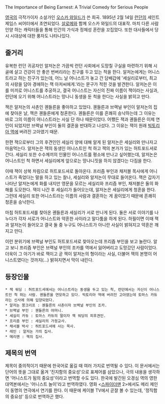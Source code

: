 The Importance of Being Earnest: A Trivial Comedy for Serious People

[[영국]]의 극작가이자 소설가인 [[오스카 와일드]]가 쓴 희곡. 1895년 2월 14일 [[런던]]의 세인트 제임스 씨어터에서 초연되었다. [[살로메]]와 함께 오스카 와일드의 대표작. 마치 다른 사람인양 하는 캐릭터들을 통해 인간의 가식과 정체성 혼란을 꼬집었다. 또한 대사들에서 당시 시대상에 대한 풍자도 나타나있다.

== 줄거리 ==
유복한 런던 귀공자인 알저논은 가끔씩 런던 사회에서 도망칠 구실을 마련하기 위해 시골에 살고 건강이 안 좋은 번버리라는 친구를 두고 있는 척을 한다. 알저논에게는 어니스트라고 하는 친구가 있는데, 어느 날 어니스트가 놓고 간 담배갑에 '세실리로부터, 최고의 사랑을 담아 경애하는 잭 아저씨에게.'라는 문구가 적힌 것을 발견한다. 알저논은 이를 미끼로 어니스트를 추궁하고, 결국 어니스트는 자신의 진짜 이름이 잭이라는 사실과, 런던에 오기 위해 어니스트라는 망나니 동생을 둔 척을 한다는 사실을 밝히고 만다.

잭은 알저논의 사촌인 궨들른을 좋아하고 있었다. 궨들른과 브랙널 부인이 알저논의 집에 찾아온 날, 잭은 궨들른에게 청혼한다. 궨들른은 이를 흔쾌히 승낙하는데 그 이유는 바로 그의 이름이 어니스트라는 사실 단 하나 때문이었다. 어쨌든 잭과 궨들른은 이제 연인이 되었지만 브랙널 부인이 둘의 결혼을 반대하고 나섰다. 그 이유는 잭이 원래 [[빅토리아 역]]에 버려진 고아였기 때문.

한편 잭으로부터 그의 후견인인 세실리 양에 대해 알게 된 알저논은 세실리와 만나자고 마음먹는다. 알저논은 잭의 동생인 어니스트인 척 하고 잭의 본가가 있는 허트포드셔로 간다. 세실리 또한 수수께끼의 인물인 어니스트를 평소에 만나고 싶어했는데, 알저논은 어니스트인 척 하면서 세실리에게 앞으로는 망나니짓을 하지 않겠다는 다짐을 한다.

이때 잭이 상복 차림으로 허트포드셔로 돌아온다. 프리즘 부인과 채저블 목사에게 어니스트가 죽었다는 말을 하고 있는 찰나, 세실리와 알저논이 무대로 들어온다. 잭은 갑자기 나타난 알저논에게 화를 내지만 영문을 모르는 세실리와 프리즘 부인, 채저블은 둘의 화해를 도모한다. 잭이 나간 후 세실리가 들어오는데, 알저논은 세실리에게 청혼을 한다. 그런데 세실리 또한 어니스트라는 이름의 사람과 결혼하는 게 꿈이었기 때문에 흔쾌히 청혼을 승낙한다.

마침 허트포드셔를 찾아온 궨들른과 세실리가 서로 만나게 된다. 둘은 서로 이야기를 나누다가 각자 서로가 어니스트와 약혼한 사이라고 말다툼을 하게 된다. 하필이면 이때 잭과 알저논이 들어오고 결국 둘 중 누구도 어니스트가 아니란 사실이 밝혀지고 약혼은 깨지고 만다.

이런 분위기에 브랙널 부인도 허트포드셔로 찾아오는데 프리즘 부인을 보고 놀란다. 알고 보니 프리즘 부인은 브랙널 부인의 조카를 역에서 잃어버리고 도망갔던 사람이었다. 더욱이 그 아기가 바로 잭이고 곧 잭이 알저논의 형이라는 사실, 더불어 잭의 본명이 어니스트였다는 것까지(…) 밝혀지면서 막이 내린다.

== 등장인물 ==
 * 잭 워딩 : 허트포드셔에서는 어니스트라는 동생을 두고 있는 척, 런던에서는 자신이 어니스트인 척 하는 사람. 궨들른을 연모하고 있다. 빅토리아 역에 버려진 고아였는데 토마스 카듀라는 신사에 의해 입양되었다.
 * 알저논 몽크리프 : 궨들른의 사촌이자 브랙널 부인의 조카.
 * 브랙널 부인 : 궨들른의 어머니.
 * 세실리 카듀 : 토마스 카듀의 딸이자 잭 워딩의 피후견인.
 * 프리즘 부인 : 세실리의 가정교사.
 * 채서블 박사 : 허트포드셔에 사는 목사.
 * 레인 : 알저논 가의 집사.
 * 메리멘 : 잭의 집사.

== 제목의 번역 ==
제목이 중의적이기 때문에 한국어로 옮길 때 여러 가지로 번역될 수 있다. 이 문서에서는 단어의 뜻을 그대로 옮겨 '진지함의 중요성'으로 표제어를 삼았으나, 극의 내용을 생각하면 '어니스트가 됨의 중요성'이라고 번역할 수도 있다. 한국에 발간된 오경심 역의 영한대역본에서는 '어니스트 놀이'라고 번역하였다. 영화 <[[스파이더맨]] 2>에서도 메리 제인이 동명의 연극에서 연기를 한다. 이 때문에 케이블 TV에서 곧잘 볼 수 있는데, '정직함의 중요성' 등으로 번역하곤 했다.

